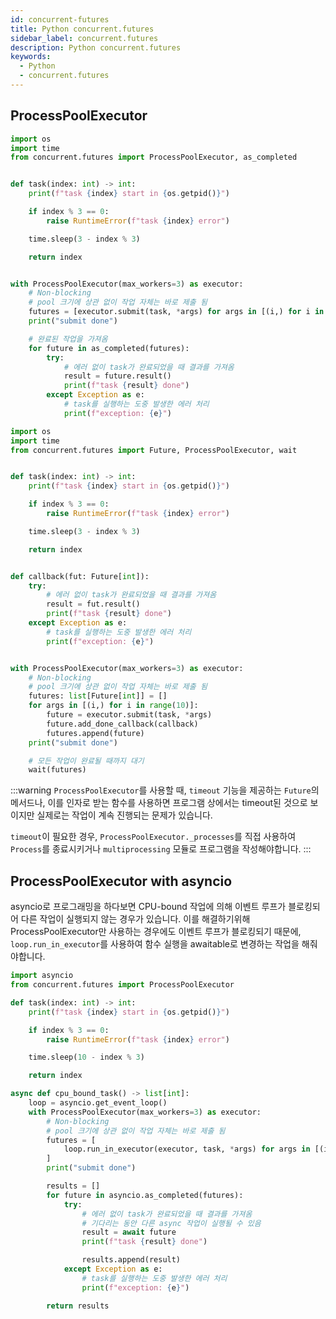 ```yaml
---
id: concurrent-futures
title: Python concurrent.futures
sidebar_label: concurrent.futures
description: Python concurrent.futures
keywords:
  - Python
  - concurrent.futures
---
```


## ProcessPoolExecutor

```python
import os
import time
from concurrent.futures import ProcessPoolExecutor, as_completed


def task(index: int) -> int:
    print(f"task {index} start in {os.getpid()}")

    if index % 3 == 0:
        raise RuntimeError(f"task {index} error")

    time.sleep(3 - index % 3)

    return index


with ProcessPoolExecutor(max_workers=3) as executor:
    # Non-blocking
    # pool 크기에 상관 없이 작업 자체는 바로 제출 됨
    futures = [executor.submit(task, *args) for args in [(i,) for i in range(10)]]
    print("submit done")

    # 완료된 작업을 가져옴
    for future in as_completed(futures):
        try:
            # 에러 없이 task가 완료되었을 때 결과를 가져옴
            result = future.result()
            print(f"task {result} done")
        except Exception as e:
            # task를 실행하는 도중 발생한 에러 처리
            print(f"exception: {e}")
```

```python
import os
import time
from concurrent.futures import Future, ProcessPoolExecutor, wait


def task(index: int) -> int:
    print(f"task {index} start in {os.getpid()}")

    if index % 3 == 0:
        raise RuntimeError(f"task {index} error")

    time.sleep(3 - index % 3)

    return index


def callback(fut: Future[int]):
    try:
        # 에러 없이 task가 완료되었을 때 결과를 가져옴
        result = fut.result()
        print(f"task {result} done")
    except Exception as e:
        # task를 실행하는 도중 발생한 에러 처리
        print(f"exception: {e}")


with ProcessPoolExecutor(max_workers=3) as executor:
    # Non-blocking
    # pool 크기에 상관 없이 작업 자체는 바로 제출 됨
    futures: list[Future[int]] = []
    for args in [(i,) for i in range(10)]:
        future = executor.submit(task, *args)
        future.add_done_callback(callback)
        futures.append(future)
    print("submit done")

    # 모든 작업이 완료될 때까지 대기
    wait(futures)
```

:::warning
`ProcessPoolExecutor`를 사용할 때, `timeout` 기능을 제공하는 `Future`의 메서드나, 이를 인자로 받는 함수를 사용하면 프로그램 상에서는 timeout된 것으로 보이지만 실제로는 작업이 계속 진행되는 문제가 있습니다.

`timeout`이 필요한 경우, `ProcessPoolExecutor._processes`를 직접 사용하여 `Process`를 종료시키거나 `multiprocessing` 모듈로 프로그램을 작성해야합니다.
:::

## ProcessPoolExecutor with asyncio

asyncio로 프로그래밍을 하다보면 CPU-bound 작업에 의해 이벤트 루프가 블로킹되어 다른 작업이 실행되지 않는 경우가 있습니다. 이를 해결하기위해 ProcessPoolExecutor만 사용하는 경우에도 이벤트 루프가 블로킹되기 때문에, `loop.run_in_executor`를 사용하여 함수 실행을 awaitable로 변경하는 작업을 해줘야합니다.

```python
import asyncio
from concurrent.futures import ProcessPoolExecutor

def task(index: int) -> int:
    print(f"task {index} start in {os.getpid()}")

    if index % 3 == 0:
        raise RuntimeError(f"task {index} error")

    time.sleep(10 - index % 3)

    return index

async def cpu_bound_task() -> list[int]:
    loop = asyncio.get_event_loop()
    with ProcessPoolExecutor(max_workers=3) as executor:
        # Non-blocking
        # pool 크기에 상관 없이 작업 자체는 바로 제출 됨
        futures = [
            loop.run_in_executor(executor, task, *args) for args in [(i,) for i in range(10)]
        ]
        print("submit done")

        results = []
        for future in asyncio.as_completed(futures):
            try:
                # 에러 없이 task가 완료되었을 때 결과를 가져옴
                # 기다리는 동안 다른 async 작업이 실행될 수 있음
                result = await future
                print(f"task {result} done")

                results.append(result)
            except Exception as e:
                # task를 실행하는 도중 발생한 에러 처리
                print(f"exception: {e}")

        return results
```
